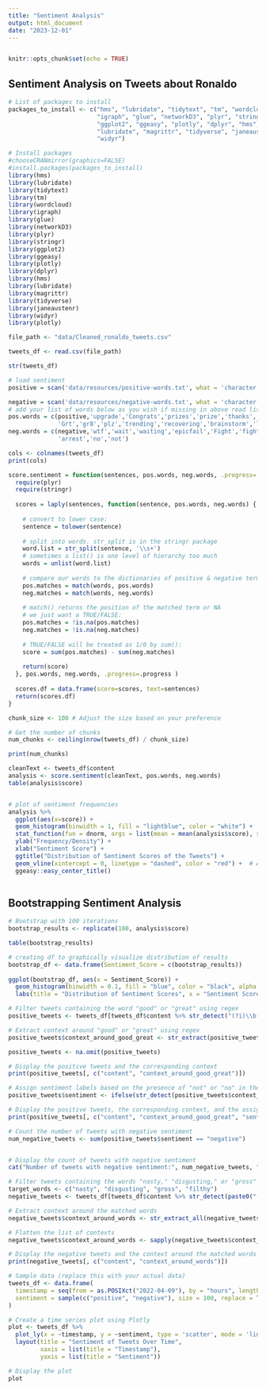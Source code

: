 ```yaml
---
title: "Sentiment Analysis"
output: html_document
date: "2023-12-01"
---
```

```r

```

```r
knitr::opts_chunk$set(echo = TRUE)
```

## Sentiment Analysis on Tweets about Ronaldo

```r
# List of packages to install
packages_to_install <- c("hms", "lubridate", "tidytext", "tm", "wordcloud",
                         "igraph", "glue", "networkD3", "plyr", "stringr",
                         "ggplot2", "ggeasy", "plotly", "dplyr", "hms",
                         "lubridate", "magrittr", "tidyverse", "janeaustenr",
                         "widyr")

# Install packages
#chooseCRANmirror(graphics=FALSE)
#install.packages(packages_to_install)
library(hms)
library(lubridate) 
library(tidytext)
library(tm)
library(wordcloud)
library(igraph)
library(glue)
library(networkD3)
library(plyr)
library(stringr)
library(ggplot2)
library(ggeasy)
library(plotly)
library(dplyr)  
library(hms)
library(lubridate) 
library(magrittr)
library(tidyverse)
library(janeaustenr)
library(widyr)
library(plotly)

file_path <- "data/Cleaned_ronaldo_tweets.csv"

tweets_df <- read.csv(file_path)

str(tweets_df)

# load sentiment 
positive = scan('data/resources/positive-words.txt', what = 'character', comment.char = ';')

negative = scan('data/resources/negative-words.txt', what = 'character', comment.char = ';')
# add your list of words below as you wish if missing in above read lists
pos.words = c(positive,'upgrade','Congrats','prizes','prize','thanks','thnx',
              'Grt','gr8','plz','trending','recovering','brainstorm','leader')
neg.words = c(negative,'wtf','wait','waiting','epicfail','Fight','fighting',
              'arrest','no','not')


```
```r
cols <- colnames(tweets_df)
print(cols)
```



```r
score.sentiment = function(sentences, pos.words, neg.words, .progress='none') {
  require(plyr)
  require(stringr)
  
  scores = laply(sentences, function(sentence, pos.words, neg.words) {
    
    # convert to lower case:
    sentence = tolower(sentence)
    
    # split into words. str_split is in the stringr package
    word.list = str_split(sentence, '\\s+')
    # sometimes a list() is one level of hierarchy too much
    words = unlist(word.list)
    
    # compare our words to the dictionaries of positive & negative terms
    pos.matches = match(words, pos.words)
    neg.matches = match(words, neg.words)
    
    # match() returns the position of the matched term or NA
    # we just want a TRUE/FALSE:
    pos.matches = !is.na(pos.matches)
    neg.matches = !is.na(neg.matches)
    
    # TRUE/FALSE will be treated as 1/0 by sum():
    score = sum(pos.matches) - sum(neg.matches)
    
    return(score)
  }, pos.words, neg.words, .progress=.progress )
  
  scores.df = data.frame(score=scores, text=sentences)
  return(scores.df)
}

chunk_size <- 100 # Adjust the size based on your preference

# Get the number of chunks
num_chunks <- ceiling(nrow(tweets_df) / chunk_size)

print(num_chunks)

```

```r
cleanText <- tweets_df$content
analysis <- score.sentiment(cleanText, pos.words, neg.words)
table(analysis$score)


```


```r
```

```r
# plot of sentiment frequencies
analysis %>%
  ggplot(aes(x=score)) +
  geom_histogram(binwidth = 1, fill = "lightblue", color = "white") +
  stat_function(fun = dnorm, args = list(mean = mean(analysis$score), sd = sd(analysis$score)), color = "orange", size = 1) +  # Add smoothed curve
  ylab("Frequency/Density") +
  xlab("Sentiment Score") +
  ggtitle("Distribution of Sentiment Scores of the Tweets") +
  geom_vline(xintercept = 0, linetype = "dashed", color = "red") +  # Add vertical line at score 0
  ggeasy::easy_center_title()
  
```


## Bootstrapping Sentiment Analysis
```r
# Bootstrap with 100 iterations
bootstrap_results <- replicate(100, analysis$score)

table(bootstrap_results)

# creating df to graphically visualize distribution of results
bootstrap_df <- data.frame(Sentiment_Score = c(bootstrap_results))
  
ggplot(bootstrap_df, aes(x = Sentiment_Score)) +
  geom_histogram(binwidth = 0.1, fill = "blue", color = "black", alpha = 0.7) +
  labs(title = "Distribution of Sentiment Scores", x = "Sentiment Score", y = "Frequency")
```
```r
# Filter tweets containing the word "good" or "great" using regex
positive_tweets <- tweets_df[tweets_df$content %>% str_detect("(?i)\\b(good|great)\\b"), ]

# Extract context around "good" or "great" using regex
positive_tweets$context_around_good_great <- str_extract(positive_tweets$content, "(?i)\\b\\w+\\s+(good|great)\\s+\\w+\\b")

positive_tweets <- na.omit(positive_tweets)

# Display the positive tweets and the corresponding context
print(positive_tweets[, c("content", "context_around_good_great")])


```
```r
# Assign sentiment labels based on the presence of "not" or "no" in the context
positive_tweets$sentiment <- ifelse(str_detect(positive_tweets$context_around_good_great, "(?i)\\b(not|no)\\b"), "negative", "positive")

# Display the positive tweets, the corresponding context, and the assigned sentiment labels
print(positive_tweets[, c("content", "context_around_good_great", "sentiment")])
```

```r
# Count the number of tweets with negative sentiment
num_negative_tweets <- sum(positive_tweets$sentiment == "negative")


# Display the count of tweets with negative sentiment
cat("Number of tweets with negative sentiment:", num_negative_tweets, "\n")
```
```r
# Filter tweets containing the words "nasty," "disgusting," or "gross" using regex
target_words <- c("nasty", "disgusting", "gross", "filthy")
negative_tweets <- tweets_df[tweets_df$content %>% str_detect(paste0("(?i)\\b(", paste(target_words, collapse = "|"), ")\\b")), ]

# Extract context around the matched words
negative_tweets$context_around_words <- str_extract_all(negative_tweets$content, "(?i)(\\b\\w+\\s+\\w+\\s+\\b(?:nasty|disgusting|gross|filthy)\\b\\s+\\w+\\s+\\w+\\b)")

# Flatten the list of contexts
negative_tweets$context_around_words <- sapply(negative_tweets$context_around_words, function(x) paste(x, collapse = " | "))

# Display the negative tweets and the context around the matched words
print(negative_tweets[, c("content", "context_around_words")])

```
```r
# Sample data (replace this with your actual data)
tweets_df <- data.frame(
  timestamp = seq(from = as.POSIXct("2022-04-09"), by = "hours", length.out = 100),
  sentiment = sample(c("positive", "negative"), size = 100, replace = TRUE)
)

# Create a time series plot using Plotly
plot <- tweets_df %>%
  plot_ly(x = ~timestamp, y = ~sentiment, type = 'scatter', mode = 'lines', color = ~sentiment) %>%
  layout(title = "Sentiment of Tweets Over Time",
         xaxis = list(title = "Timestamp"),
         yaxis = list(title = "Sentiment"))

# Display the plot
plot
```



